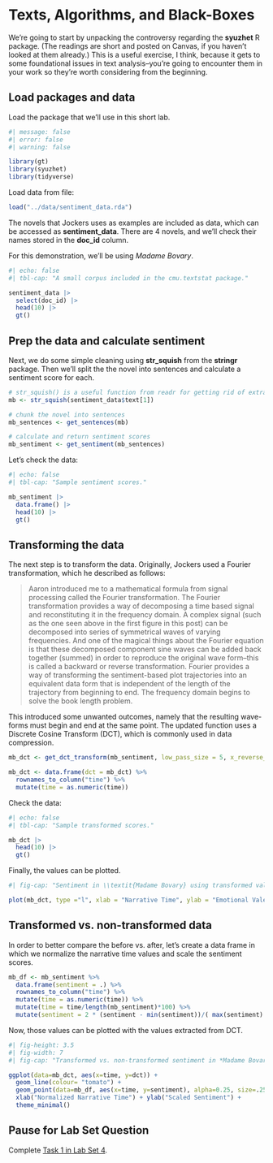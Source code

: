 
# Texts, Algorithms, and Black-Boxes

We're going to start by unpacking the controversy regarding the **syuzhet** R package. (The readings are short and posted on Canvas, if you haven't looked at them already.) This is a useful exercise, I think, because it gets to some foundational issues in text analysis--you're going to encounter them in your work so they're worth considering from the beginning.

## Load packages and data

Load the package that we'll use in this short lab.

```r
#| message: false
#| error: false
#| warning: false

library(gt)
library(syuzhet)
library(tidyverse)
```

Load data from file:

```r
load("../data/sentiment_data.rda")
```

The novels that Jockers uses as examples are included as data, which can be accessed as **sentiment_data**. There are 4 novels, and we'll check their names stored in the **doc_id** column.

For this demonstration, we'll be using *Madame Bovary*.

```r
#| echo: false
#| tbl-cap: "A small corpus included in the cmu.textstat package."

sentiment_data |> 
  select(doc_id) |>
  head(10) |> 
  gt()
```

## Prep the data and calculate sentiment

Next, we do some simple cleaning using **str_squish** from the **stringr** package. Then we'll split the the novel into sentences and calculate a sentiment score for each.

```r

# str_squish() is a useful function from readr for getting rid of extra spaces, carriage returns, etc.
mb <- str_squish(sentiment_data$text[1])

# chunk the novel into sentences
mb_sentences <- get_sentences(mb)

# calculate and return sentiment scores
mb_sentiment <- get_sentiment(mb_sentences)
```

Let's check the data:

```r
#| echo: false
#| tbl-cap: "Sample sentiment scores."

mb_sentiment |>
  data.frame() |>
  head(10) |>
  gt()
```

## Transforming the data

The next step is to transform the data. Originally, Jockers used a Fourier transformation, which he described as follows:

> Aaron introduced me to a mathematical formula from signal processing called the Fourier transformation. The Fourier transformation provides a way of decomposing a time based signal and reconstituting it in the frequency domain. A complex signal (such as the one seen above in the first figure in this post) can be decomposed into series of symmetrical waves of varying frequencies. And one of the magical things about the Fourier equation is that these decomposed component sine waves can be added back together (summed) in order to reproduce the original wave form–this is called a backward or reverse transformation. Fourier provides a way of transforming the sentiment-based plot trajectories into an equivalent data form that is independent of the length of the trajectory from beginning to end. The frequency domain begins to solve the book length problem.

This introduced some unwanted outcomes, namely that the resulting wave-forms must begin and end at the same point. The updated function uses a Discrete Cosine Transform (DCT), which is commonly used in data compression.

```r

mb_dct <- get_dct_transform(mb_sentiment, low_pass_size = 5, x_reverse_len = 100, scale_vals = FALSE, scale_range = TRUE)

mb_dct <- data.frame(dct = mb_dct) %>%
  rownames_to_column("time") %>%
  mutate(time = as.numeric(time))
```

Check the data:

```r
#| echo: false
#| tbl-cap: "Sample transformed scores."

mb_dct |>
  head(10) |>
  gt()
```

Finally, the values can be plotted.

```r
#| fig-cap: "Sentiment in \\textit{Madame Bovary} using transformed values."

plot(mb_dct, type ="l", xlab = "Narrative Time", ylab = "Emotional Valence", col = "red")
```

## Transformed vs. non-transformed data

In order to better compare the before vs. after, let's create a data frame in which we normalize the narrative time values and scale the sentiment scores.

```r
mb_df <- mb_sentiment %>% 
  data.frame(sentiment = .) %>%
  rownames_to_column("time") %>%
  mutate(time = as.numeric(time)) %>%
  mutate(time = time/length(mb_sentiment)*100) %>%
  mutate(sentiment = 2 * (sentiment - min(sentiment))/( max(sentiment) - min(sentiment)) -1)

```

Now, those values can be plotted with the values extracted from DCT.

```r
#| fig-height: 3.5
#| fig-width: 7
#| fig-cap: "Transformed vs. non-transformed sentiment in *Madame Bovary*"

ggplot(data=mb_dct, aes(x=time, y=dct)) +
  geom_line(colour= "tomato") +
  geom_point(data=mb_df, aes(x=time, y=sentiment), alpha=0.25, size=.25) +
  xlab("Normalized Narrative Time") + ylab("Scaled Sentiment") +
  theme_minimal()
```

::: callout-important
## Pause for Lab Set Question

Complete [Task 1 in Lab Set 4](../lab_sets/LabSet_04.qmd#sentiment-analysis).
:::



